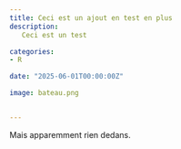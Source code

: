 ```yaml
---
title: Ceci est un ajout en test en plus
description:
   Ceci est un test

categories:
- R

date: "2025-06-01T00:00:00Z"

image: bateau.png


---
```


Mais apparemment rien dedans.